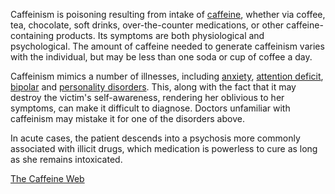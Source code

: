 Caffeinism is poisoning resulting from intake of [[caffeine]], whether via coffee, tea, chocolate, soft drinks, over-the-counter medications, or other caffeine-containing products. Its symptoms are both physiological and psychological. The amount of caffeine needed to generate caffeinism varies with the individual, but may be less than one soda or cup of coffee a day.

Caffeinism mimics a number of illnesses, including [[anxiety]], [[attention deficit]], [[bipolar]] and [[personality disorders]]. This, along with the fact that it may destroy the victim's self-awareness, rendering her oblivious to her symptoms, can make it difficult to diagnose. Doctors unfamiliar with caffeinism may mistake it for one of the disorders above.

In acute cases, the patient descends into a psychosis more commonly associated with illicit drugs, which medication is powerless to cure as long as she remains intoxicated.

[http://www.CaffeineWeb.com The Caffeine Web]

{{wikify}}
{{encyclopaedic}}